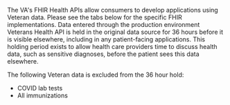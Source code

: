 The VA's FHIR Health APIs allow consumers to develop applications using Veteran data. Please see the tabs below for the specific FHIR implementations. Data entered through the production environment Veterans Health API is held in the original data source for 36 hours before it is visible elsewhere, including in any patient-facing applications. This holding period exists to allow health care providers time to discuss health data, such as sensitive diagnoses, before the patient sees this data elsewhere.

The following Veteran data is excluded from the 36 hour hold:
* COVID lab tests
* All immunizations
